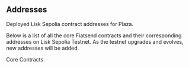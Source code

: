 ## Addresses

Deployed Lisk Sepolia contract addresses for Plaza.

Below is a list of all the core Fiatsend contracts and their corresponding addresses on Lisk Sepolia Testnet. As the testnet upgrades and evolves, new addresses will be added.

Core Contracts
